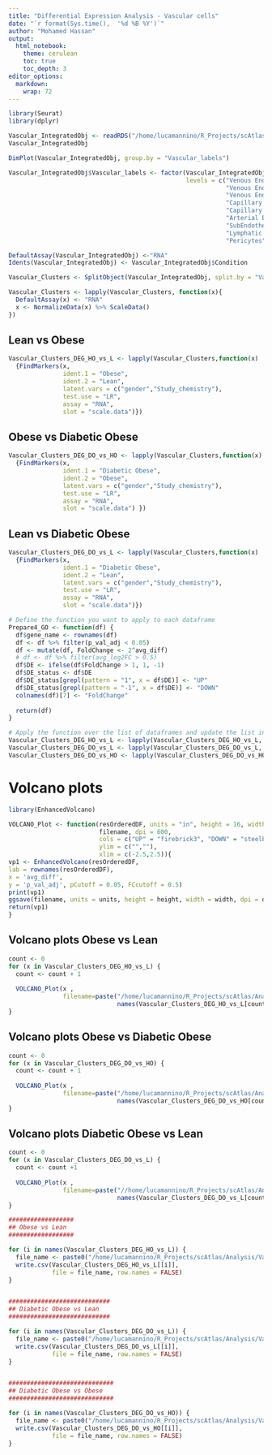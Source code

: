 ```yaml
---
title: "Differential Expression Analysis - Vascular cells"
date: "`r format(Sys.time(),  '%d %B %Y')`"
author: "Mohamed Hassan"
output: 
  html_notebook:
    theme: cerulean
    toc: true  
    toc_depth: 3
editor_options: 
  markdown: 
    wrap: 72
---
```



```r
library(Seurat)
library(dplyr)
```

```r
Vascular_IntegratedObj <- readRDS("/home/lucamannino/R_Projects/scAtlas/Analysis/Vascular/Vascular_IntegratedObj_annotated.RDS")
Vascular_IntegratedObj
```

```r
DimPlot(Vascular_IntegratedObj, group.by = "Vascular_labels")
```



```r
Vascular_IntegratedObj$Vascular_labels <- factor(Vascular_IntegratedObj$Vascular_labels, 
                                                 levels = c("Venous Endothelial cells 1", 
                                                            "Venous Endothelial cells 2", 
                                                            "Venous Endothelial cells 3", 
                                                            "Capillary Endothelial cells 1",
                                                            "Capillary Endothelial cells 2",
                                                            "Arterial Endothelial cells", 
                                                            "SubEndothelial cells", 
                                                            "Lymphatic Endothelial cells", 
                                                            "Pericytes", "VSMCs"))
```


```r
DefaultAssay(Vascular_IntegratedObj) <-"RNA"
Idents(Vascular_IntegratedObj) <- Vascular_IntegratedObj$Condition

Vascular_Clusters <- SplitObject(Vascular_IntegratedObj, split.by = "Vascular_labels")
```


```r
Vascular_Clusters <- lapply(Vascular_Clusters, function(x){
  DefaultAssay(x) <- "RNA"
  x <- NormalizeData(x) %>% ScaleData()
})
```


## Lean vs Obese
```r
Vascular_Clusters_DEG_HO_vs_L <- lapply(Vascular_Clusters,function(x)
  {FindMarkers(x,
               ident.1 = "Obese", 
               ident.2 = "Lean",
               latent.vars = c("gender","Study_chemistry"),
               test.use = "LR",
               assay = "RNA", 
               slot = "scale.data")})
```

## Obese vs Diabetic Obese
```r
Vascular_Clusters_DEG_DO_vs_HO <- lapply(Vascular_Clusters,function(x)
  {FindMarkers(x, 
               ident.1 = "Diabetic Obese",
               ident.2 = "Obese",
               latent.vars = c("gender","Study_chemistry"),
               test.use = "LR",
               assay = "RNA", 
               slot = "scale.data") })
```

## Lean vs Diabetic Obese
```r
Vascular_Clusters_DEG_DO_vs_L <- lapply(Vascular_Clusters,function(x)
  {FindMarkers(x,
               ident.1 = "Diabetic Obese",
               ident.2 = "Lean",
               latent.vars = c("gender","Study_chemistry"),
               test.use = "LR",
               assay = "RNA", 
               slot = "scale.data")})
```


```r
# Define the function you want to apply to each dataframe
Prepare4_GO <- function(df) {
  df$gene_name <- rownames(df)
  df <- df %>% filter(p_val_adj < 0.05)
  df <- mutate(df, FoldChange <- 2^avg_diff) 
  # df <- df %>% filter(avg_log2FC > 0.5)
  df$DE <- ifelse(df$FoldChange > 1, 1, -1)
  df$DE_status <- df$DE
  df$DE_status[grepl(pattern = "1", x = df$DE)] <- "UP"
  df$DE_status[grepl(pattern = "-1", x = df$DE)] <- "DOWN"
  colnames(df)[7] <- "FoldChange"
  
  return(df)
}

# Apply the function over the list of dataframes and update the list in place
Vascular_Clusters_DEG_HO_vs_L <- lapply(Vascular_Clusters_DEG_HO_vs_L, Prepare4_GO)
Vascular_Clusters_DEG_DO_vs_L <- lapply(Vascular_Clusters_DEG_DO_vs_L, Prepare4_GO)
Vascular_Clusters_DEG_DO_vs_HO <- lapply(Vascular_Clusters_DEG_DO_vs_HO, Prepare4_GO)
```



# Volcano plots
```r
library(EnhancedVolcano)

VOLCANO_Plot <- function(resOrderedDF, units = "in", height = 16, width = 16,
                         filename, dpi = 600, 
                         cols = c("UP" = "firebrick3", "DOWN" = "steelblue", "ns" = "grey"),
                         ylim = c("",""),
                         xlim = c(-2.5,2.5)){
vp1 <- EnhancedVolcano(resOrderedDF,
lab = rownames(resOrderedDF),
x = 'avg_diff',
y = 'p_val_adj', pCutoff = 0.05, FCcutoff = 0.5)
print(vp1)
ggsave(filename, units = units, height = height, width = width, dpi = dpi)
return(vp1)
}
```

## Volcano plots Obese vs Lean
```r
count <- 0
for (x in Vascular_Clusters_DEG_HO_vs_L) {
  count <- count + 1
  
  VOLCANO_Plot(x ,
               filename=paste("/home/lucamannino/R_Projects/scAtlas/Analysis/Vascular/Analysis/DEA/VolcanoPlots/HO_vs_L/",
                              names(Vascular_Clusters_DEG_HO_vs_L[count]),".png",sep=""))
}
```


## Volcano plots Obese vs Diabetic Obese
```r
count <- 0
for (x in Vascular_Clusters_DEG_DO_vs_HO) {
  count <- count + 1
  
  VOLCANO_Plot(x ,
               filename=paste("/home/lucamannino/R_Projects/scAtlas/Analysis/Vascular/Analysis/DEA/VolcanoPlots/DO_vs_HO/",
                              names(Vascular_Clusters_DEG_DO_vs_HO[count]),".png",sep="" ))
}
```

## Volcano plots Diabetic Obese vs Lean
```r
count <- 0
for (x in Vascular_Clusters_DEG_DO_vs_L) {
  count <- count +1
  
  VOLCANO_Plot(x ,
               filename=paste("//home/lucamannino/R_Projects/scAtlas/Analysis/Vascular/Analysis/DEA/VolcanoPlots/DO_vs_L/",
                              names(Vascular_Clusters_DEG_DO_vs_L[count]),".png",sep="" ))
}
```




```r
##################
## Obese vs Lean
##################

for (i in names(Vascular_Clusters_DEG_HO_vs_L)) {
  file_name <- paste0("/home/lucamannino/R_Projects/scAtlas/Analysis/Vascular/Analysis/DEA/DEGs/HO_vs_L/DEGs_", i, ".csv")  
  write.csv(Vascular_Clusters_DEG_HO_vs_L[[i]], 
            file = file_name, row.names = FALSE)
}


############################
## Diabetic Obese vs Lean
############################

for (i in names(Vascular_Clusters_DEG_DO_vs_L)) {
  file_name <- paste0("/home/lucamannino/R_Projects/scAtlas/Analysis/Vascular/Analysis/DEA/DEGs/DO_vs_L/DEGs_", i, ".csv")  
  write.csv(Vascular_Clusters_DEG_DO_vs_L[[i]], 
            file = file_name, row.names = FALSE)
}


#############################
## Diabetic Obese vs Obese
#############################

for (i in names(Vascular_Clusters_DEG_DO_vs_HO)) {
  file_name <- paste0("/home/lucamannino/R_Projects/scAtlas/Analysis/Vascular/Analysis/DEA/DEGs/DO_vs_HO/DEGs_", i, ".csv")  
  write.csv(Vascular_Clusters_DEG_DO_vs_HO[[i]], 
            file = file_name, row.names = FALSE)
}
```

